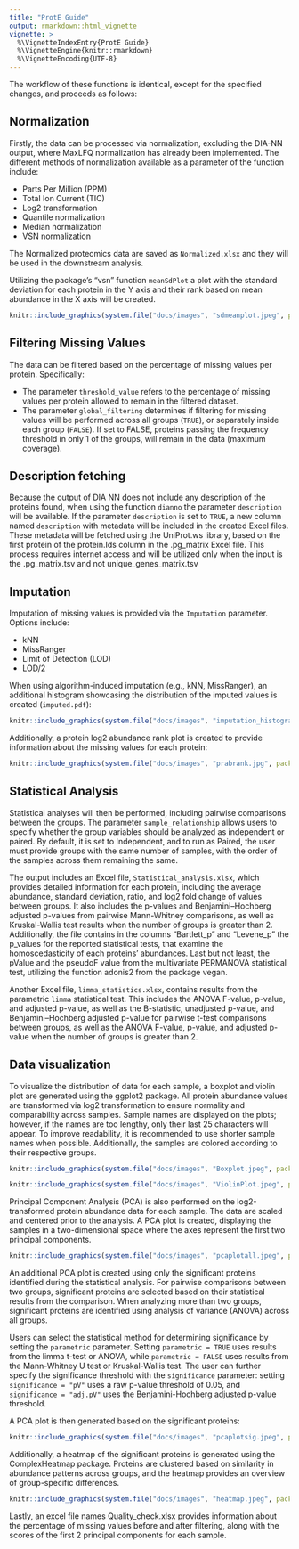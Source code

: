 ```yaml
---
title: "ProtE Guide"
output: rmarkdown::html_vignette
vignette: >
  %\VignetteIndexEntry{ProtE Guide}
  %\VignetteEngine{knitr::rmarkdown}
  %\VignetteEncoding{UTF-8}
---
```



 
 

The workflow of these functions is identical, except for the specified changes, and proceeds as follows:


## Normalization

Firstly, the data can be processed via normalization, excluding the DIA-NN output, where MaxLFQ normalization has already been implemented. The different methods of normalization available as a parameter of the function include:

- Parts Per Million (PPM)
- Total Ion Current (TIC)
- Log2 transformation
- Quantile normalization
- Median normalization
- VSN normalization

The Normalized proteomics data are saved as `Normalized.xlsx` and they will be used in the downstream analysis.

Utilizing the package's "vsn" function `meanSdPlot` a plot with the standard deviation for each protein in the Y axis and their rank based on mean abundance in the X axis will be created.


```r
knitr::include_graphics(system.file("docs/images", "sdmeanplot.jpeg", package = "ProtE"))
```




## Filtering Missing Values

The data can be filtered based on the percentage of missing values per protein. Specifically:

- The parameter `threshold_value` refers to the percentage of missing values per protein allowed to remain in the filtered dataset.
- The parameter `global_filtering` determines if filtering for missing values will be performed across all groups (`TRUE`), or separately inside each group (`FALSE`). If set to FALSE, proteins passing the frequency threshold in only 1 of the groups, will remain in the data (maximum coverage).

## Description fetching
Because the output of DIA NN does not include any description of the proteins found, when using the function `dianno` the parameter `description` will be available. 
If the parameter `description` is set to `TRUE`, a new column named `description` with metadata will be included in the created Excel files. These metadata will be fetched using the UniProt.ws library, based on the first protein of the protein.Ids column in the .pg_matrix Excel file. This process requires internet access and will be utilized only when the input is the .pg_matrix.tsv and not unique_genes_matrix.tsv


## Imputation

Imputation of missing values is provided via the `Imputation` parameter. Options include:

- kNN
- MissRanger
- Limit of Detection (LOD)
- LOD/2

When using algorithm-induced imputation (e.g., kNN, MissRanger), an additional histogram showcasing the distribution of the imputed values is created (`imputed.pdf`):



```r
knitr::include_graphics(system.file("docs/images", "imputation_histogram.jpeg", package = "ProtE"))
```




Additionally, a protein log2 abundance rank plot is created to provide information about the missing values for each protein:

```r
knitr::include_graphics(system.file("docs/images", "prabrank.jpg", package = "ProtE"))
```




## Statistical Analysis


Statistical analyses will then be performed, including pairwise comparisons between the groups. The parameter `sample_relationship` allows users to specify whether the group variables should be analyzed as independent or paired. By default, it is set to Independent, and to run as Paired, the user must provide groups with the same number of samples, with the order of the samples across them remaining the same.


The output includes an Excel file, `Statistical_analysis.xlsx`, which provides detailed information for each protein, including the average abundance, standard deviation, ratio, and log2 fold change of values between groups. It also includes the p-values and Benjamini–Hochberg adjusted p-values from pairwise Mann-Whitney comparisons, as well as Kruskal-Wallis test results when the number of groups is greater than 2. Additionally, the file contains in the columns "Bartlett_p" and "Levene_p" the p_values for the reported statistical tests, that examine the homoscedasticity of each proteins' abundances. Last but not least, the pValue and the pseudoF value from the multivariate PERMANOVA statistical test, utilizing the function adonis2 from the package vegan. 


Another Excel file, `limma_statistics.xlsx`, contains results from the parametric `limma` statistical test. This includes the ANOVA F-value, p-value, and adjusted p-value, as well as the B-statistic, unadjusted p-value, and Benjamini–Hochberg adjusted p-value for pairwise t-test comparisons between groups, as well as the ANOVA F-value, p-value, and adjusted p-value when the number of groups is greater than 2.

## Data visualization 

To visualize the distribution of data for each sample, a boxplot and violin plot are generated using the ggplot2 package. All protein abundance values are transformed via log2 transformation to ensure normality and comparability across samples. Sample names are displayed on the plots; however, if the names are too lengthy, only their last 25 characters will appear. To improve readability, it is recommended to use shorter sample names when possible. Additionally, the samples are colored according to their respective groups.


```r
knitr::include_graphics(system.file("docs/images", "Boxplot.jpeg", package = "ProtE"))
```




```r
knitr::include_graphics(system.file("docs/images", "ViolinPlot.jpeg", package = "ProtE"))
```



Principal Component Analysis (PCA) is also performed on the log2-transformed protein abundance data for each sample. The data are scaled and centered prior to the analysis. A PCA plot is created, displaying the samples in a two-dimensional space where the axes represent the first two principal components.



```r
knitr::include_graphics(system.file("docs/images", "pcaplotall.jpeg", package = "ProtE"))
```



An additional PCA plot is created using only the significant proteins identified during the statistical analysis. For pairwise comparisons between two groups, significant proteins are selected based on their statistical results from the comparison. When analyzing more than two groups, significant proteins are identified using analysis of variance (ANOVA) across all groups.

Users can select the statistical method for determining significance by setting the `parametric` parameter. Setting `parametric = TRUE` uses results from the limma t-test or ANOVA, while `parametric = FALSE` uses results from the Mann-Whitney U test or Kruskal-Wallis test. The user can further specify the significance threshold with the `significance` parameter: setting `significance = "pV"` uses a raw p-value threshold of 0.05, and `significance = "adj.pV"` uses the Benjamini-Hochberg adjusted p-value threshold.

A PCA plot is then generated based on the significant proteins:

```r
knitr::include_graphics(system.file("docs/images", "pcaplotsig.jpeg", package = "ProtE"))
```



Additionally, a heatmap of the significant proteins is generated using the ComplexHeatmap package. Proteins are clustered based on similarity in abundance patterns across groups, and the heatmap provides an overview of group-specific differences.

```r
knitr::include_graphics(system.file("docs/images", "heatmap.jpeg", package = "ProtE"))
```



Lastly, an excel file names Quality_check.xlsx provides information about the percentage of missing values  before and after filtering, along with the scores of the first 2 principal components for each sample. 

